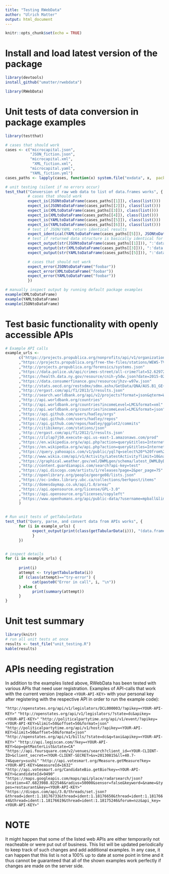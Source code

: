 ```yaml
---
title: "Testing RWebData"
author: "Ulrich Matter"
output: html_document
---
```


```r
knitr::opts_chunk$set(echo = TRUE)
```


Install and load latest version of the package
========================================================

```r
library(devtools)
install_github("umatter/rwebdata")
```
```r
library(RWebData)
```



Unit tests of data conversion in package examples
========================================================

```r

library(testthat)

# cases that should work
cases <- c("microcapital.json",
           "JSON_fiction.json", 
           "microcapital.xml",
            "XML_fiction.xml", 
           "microcapital.yaml", 
           "YAML_fiction.yml")
cases_paths <- lapply(cases, function(x) system.file("exdata", x,  package= "RWebData"))

# unit testing (silent if no errors occur)
test_that("Conversion of raw web data to list of data.frames works", {
          # cases that should work
          expect_is(JSONtoDataFrame(cases_paths[[1]]), class(list()))
          expect_is(JSONtoDataFrame(cases_paths[[2]]), class(list()))
          expect_is(XMLtoDataFrame(cases_paths[[3]]), class(list()))
          expect_is(XMLtoDataFrame(cases_paths[[4]]), class(list()))
          expect_is(YAMLtoDataFrame(cases_paths[[5]]), class(list()))
          expect_is(YAMLtoDataFrame(cases_paths[[6]]), class(list()))
          # test if JSON/YAML return identical results
          expect_identical(YAMLtoDataFrame(cases_paths[[5]]), JSONtoDataFrame(cases_paths[[1]]))
          # test if returned data structure is basically identical for all three raw formats
          expect_output(str(JSONtoDataFrame(cases_paths[[1]])), ":'data.frame':	1 obs. of  2 variables:")
          expect_output(str(XMLtoDataFrame(cases_paths[[3]])), ":'data.frame':	1 obs. of  2 variables:")
          expect_output(str(YAMLtoDataFrame(cases_paths[[5]])), ":'data.frame':	1 obs. of  2 variables:")

          # cases that should not work
          expect_error(JSONtoDataFrame("foobar"))
          expect_error(XMLtoDataFrame("foobar"))
          expect_error(YAMLtoDataFrame("foobar"))
          })

# manually inspect output by running default package examples
example(XMLtoDataFrame)
example(YAMLtoDataFrame)
example(JSONtoDataFrame)

```


Test basic functionality with openly accessible APIs
========================================================
```r

# Example API calls
example_urls <- 
      c("https://projects.propublica.org/nonprofits/api/v1/organizations/142007220.json"
      ,"https://projects.propublica.org/free-the-files/stations/WEWS-TV.json"
      ,"http://projects.propublica.org/forensics/systems.json"
      ,"https://data.police.uk/api/crimes-street/all-crime?lat=52.629729&lng=-1.131592&date=2017-01"
      ,"https://health.data.ny.gov/resource/cnih-y5dw.json?date=2015-02-11T00%3A00%3A00"
      ,"https://data.consumerfinance.gov/resource/jhzv-w97w.json"
      ,"http://stats.oecd.org/restsdmx/sdmx.ashx/GetData/QNA/AUS.B1_GE+P31S14_S15+P3S13+P51+P52_P53+B11+P6+P7.GYSA+GPSA+CTQRGPSA.A/all?startTime=2016&endTime=2017"
      ,"http://ergast.com/api/f1/2013/1/results.json"
      ,"http://search.worldbank.org/api/v2/projects?format=json&qterm=Water&source=IBRD&srt=score&order=desc&kw=N"
      ,"http://api.worldbank.org/countries"
      ,"http://api.worldbank.org/countries?incomeLevel=LMC&format=xml"
      ,"http://api.worldbank.org/countries?incomeLevel=LMC&format=json"
      ,"https://api.github.com/users/hadley/orgs"
      ,"https://api.github.com/users/hadley/repos"
      ,"https://api.github.com/repos/hadley/ggplot2/commits"
      ,"http://citibikenyc.com/stations/json"
      ,'http://ergast.com/api/f1/2012/1/results.json'
      ,"https://zlzlap7j50.execute-api.us-east-1.amazonaws.com/prod"
      ,"https://en.wikipedia.org/w/api.php?action=query&titles=Internet|Switzerland&prop=revisions&format=json"
      ,"https://en.wikipedia.org/w/api.php?action=query&titles=Internet|Switzerland&prop=info&format=xml"
      ,"https://query.yahooapis.com/v1/public/yql?q=select%20*%20from%20weather.forecast%20where%20woeid%20in%20(select%20woeid%20from%20geo.places(1)%20where%20text%3D%22nome%2C%20ak%22)&format=json&env=store%3A%2F%2Fdatatables.org%2Falltableswithkeys"
      ,"http://www.wikia.com/api/v1/Activity/LatestActivity?limit=10&namespaces=0&allowDuplicates=true"
      ,"https://graphical.weather.gov/xml/DWMLgen/schema/latest_DWMLByDay24hr.txt"
      ,"http://content.guardianapis.com/search?api-key=test"
      ,"https://api.discogs.com/artists/1/releases?page=2&per_page=75"
      ,"http://openlibrary.org/people/george08/lists.json"
      ,"https://oc-index.library.ubc.ca/collections/berkpost/items"
      ,"http://domesdaymap.co.uk/api/1.0/area/"
      ,"https://api.opensource.org/license/GPL-3.0"
      ,"https://api.opensource.org/licenses/copyleft"
      ,"https://www.openhumans.org/api/public-data/?username=mpball&limit=5"
      )


# Run unit tests of getTabularData
test_that("Query, parse, and convert data from APIs works", {
      for (i in example_urls) {
            expect_output(print(class(getTabularData(i))), "(data.frame|list)", info = TRUE)
            }
      })


# inspect details
for (i in example_urls) {
      
      print(i)
      attempt <- try(getTabularData(i))
      if (class(attempt)=="try-error") {
            cat(paste0("Error in call", i, "\n"))
      } else {
            print(summary(attempt))
      }
}
```


Unit test summary
===================

```r
library(knitr)
# run all unit tests at once
results <- test_file("unit_testing.R")
kable(results)
```


APIs needing registration
========================================================
In addition to the examples listed above, RWebData has been tested with various APIs that need user registration. Examples of API-calls that work with the current version (replace `<YOUR-API-KEY>` with your personal key after registering with the respective API in order to run the example code):


`"http://openstates.org/api/v1/legislators/DCL000003/?apikey=<YOUR-API-KEY>"`
`"http://openstates.org/api/v1/legislators/?state=dc&apikey=<YOUR-API-KEY>"`
`"http://politicalpartytime.org/api/v1/event/?apikey=<YOUR-API-KEY>&limit=50&offset=50&format=json"`
`"http://politicalpartytime.org/api/v1/host/?apikey=<YOUR-API-KEY>&limit=50&offset=50&format=json"`
`"http://openstates.org/api/v1/bills/?state=dc&q=taxi&apikey=<YOUR-API-KEY>"`
`"http://api.legiscan.com/?key=<YOUR-API-KEY>&op=getMasterList&state=CA"`
`"https://api.foursquare.com/v2/venues/search?client_id=<YOUR-CLIENT-ID>&client_secret=<YOUR-CLIENT-SECRET>&v=20130815&ll=40.7-74&query=sushi"`
`"http://api.votesmart.org/Measure.getMeasure?key=<YOUR-API-KEY>&measureId=1632"`
`"http://api.votesmart.org/CandidateBio.getBio?key=<YOUR-API-KEY>&candidateId=9490"`
`"https://maps.googleapis.com/maps/api/place/radarsearch/json?location=47.6823988.822546&radius=50000&sensor=false&keyword=&name=&types=restaurant&key=<YOUR-API-KEY>"`
`"https://disqus.com/api/3.0/threads/set.json?&thread=ident:1.18176733&thread=ident:1.18176650&thread=ident:1.18176644&thread=ident:1.18176619&thread=ident:1.18175246&forum=nzz&api_key=<YOUR-API-KEY>"`


NOTE
=====
It might happen that some of the listed web APIs are either temporarily not reacheable or were put out of business. This list will be updated periodically to keep track of such changes and add additional examples. In any case, it can happen that this list is not a 100% up to date at some point in time and it thus cannot be guaranteed that all of the shown examples work perfectly if changes are made on the server side. 

